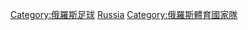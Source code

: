 [[Category:俄羅斯足球|Category:俄羅斯足球]]
[[Category:歐洲國家足球隊|Russia]]
[[Category:俄羅斯體育國家隊|Category:俄羅斯體育國家隊]]